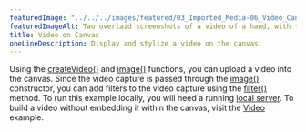 ---
featuredImage: "../../../images/featured/03_Imported_Media-06_Video_Canvas-thumbnail.png"
featuredImageAlt: Two overlaid screenshots of a video of a hand, with the pointer finger touching a desk. Text to the top right of the screenshot reads "Click the canvas to start and pause the video feed."
title: Video on Canvas
oneLineDescription: Display and stylize a video on the canvas.
---

Using the 
<a href="https://p5js.org/reference/p5/createVideo" target="_blank">createVideo()</a>
and <a href="https://p5js.org/reference/p5/image" target="_blank">image()</a> 
functions, you can upload a video into the canvas. Since the video capture is 
passed through the
<a href="https://p5js.org/reference/p5/image" target="_blank">image()</a> 
constructor, you can add filters to the video capture using the 
<a href="https://p5js.org/reference/p5/filter" target="_blank">filter()</a> 
method. To run this example locally, you will need a running 
<a href="https://github.com/processing/p5.js/wiki/Local-server">local server</a>.
To build a video without embedding it within the canvas, visit the 
<a href="https://p5js.org/examples/dom-video.html">Video</a> example.